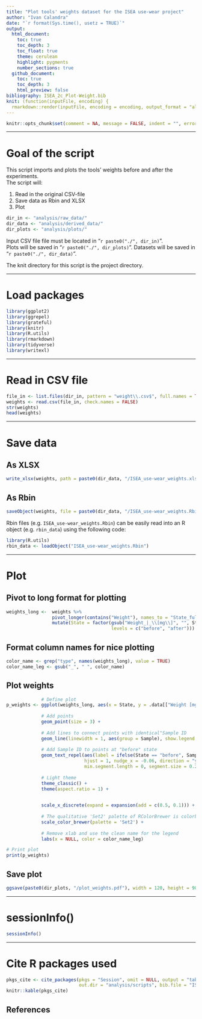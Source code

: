 ```yaml
---
title: "Plot tools' weights dataset for the ISEA use-wear project"
author: "Ivan Calandra"
date: "`r format(Sys.time(), usetz = TRUE)`"
output:
  html_document:
    toc: true
    toc_depth: 3
    toc_float: true
    theme: cerulean
    highlight: pygments
    number_sections: true
  github_document: 
    toc: true
    toc_depth: 3
    html_preview: false
bibliography: ISEA_2c_Plot-Weight.bib
knit: (function(inputFile, encoding) {
  rmarkdown::render(inputFile, encoding = encoding, output_format = "all", knit_root_dir = rprojroot::find_rstudio_root_file()) })
---
```


```r
knitr::opts_chunk$set(comment = NA, message = FALSE, indent = "", error = TRUE)
```


---

# Goal of the script
This script imports and plots the tools' weights before and after the experiments.  
The script will:

1. Read in the original CSV-file  
2. Save data as Rbin and XLSX  
3. Plot 

```r
dir_in <- "analysis/raw_data/"
dir_data <- "analysis/derived_data/"
dir_plots <- "analysis/plots/"
```

Input CSV file file must be located in "`r paste0("./", dir_in)`".  
Plots will be saved in "`r paste0("./", dir_plots)`". Datasets will be saved in "`r paste0("./", dir_data)`". 

The knit directory for this script is the project directory.


---


# Load packages
```r
library(ggplot2)
library(ggrepel)
library(grateful)
library(knitr)
library(R.utils)
library(rmarkdown)
library(tidyverse)
library(writexl)
```


---


# Read in CSV file
```r
file_in <- list.files(dir_in, pattern = "weight\\.csv$", full.names = TRUE)
weights <- read.csv(file_in, check.names = FALSE)
str(weights)
head(weights)
```


---


# Save data
## As XLSX
```r
write_xlsx(weights, path = paste0(dir_data, "/ISEA_use-wear_weights.xlsx"))
```

## As Rbin
```r
saveObject(weights, file = paste0(dir_data, "/ISEA_use-wear_weights.Rbin"))
```

Rbin files (e.g. `ISEA_use-wear_weights.Rbin`) can be easily read into an R object (e.g. `rbin_data`) using the following code:
```r
library(R.utils)
rbin_data <- loadObject("ISEA_use-wear_weights.Rbin")
```


---


# Plot
## Pivot to long format for plotting
```r
weights_long <-  weights %>% 
                 pivot_longer(contains("Weight"), names_to = "State_full", values_to = "Weight [mg]") %>% 
                 mutate(State = factor(gsub("Weight_|_\\[mg\\]", "", State_full), 
                                       levels = c("before", "after")))
```

## Format column names for nice plotting
```r
color_name <- grep("type", names(weights_long), value = TRUE)
color_name_leg <- gsub("_", " ", color_name)
```

## Plot weights
```r
             # Define plot
p_weights <- ggplot(weights_long, aes(x = State, y = .data[["Weight [mg]"]], color = .data[[color_name]])) +
             
             # Add points
             geom_point(size = 3) +
  
             # Add lines to connect points with identical"Sample ID
             geom_line(linewidth = 1, aes(group = Sample), show.legend = FALSE) +
  
             # Add Sample ID to points at "before" state
             geom_text_repel(aes(label = ifelse(State == "before", Sample, "")), show.legend = FALSE, 
                             hjust = 1, nudge_x = -0.06, direction = "y", 
                             min.segment.length = 0, segment.size = 0.2, seed = 123) +
   
             # Light theme
             theme_classic() +
             theme(aspect.ratio = 1) +
  

             scale_x_discrete(expand = expansion(add = c(0.5, 0.1))) +
  
             # The qualitative 'Set2' palette of RColorBrewer is colorblind friendly
             scale_color_brewer(palette = 'Set2') +
  
             # Remove xlab and use the clean name for the legend
             labs(x = NULL, color = color_name_leg)

# Print plot
print(p_weights)
```

## Save plot
```r
ggsave(paste0(dir_plots, "/plot_weights.pdf"), width = 120, height = 90, unit = "mm")
```

---


# sessionInfo()

```r
sessionInfo()
```


---


# Cite R packages used

```r
pkgs_cite <- cite_packages(pkgs = "Session", omit = NULL, output = "table", include.RStudio = TRUE, 
                           out.dir = "analysis/scripts", bib.file = "ISEA_2c_Plot-Weight")
knitr::kable(pkgs_cite)
```


## References


